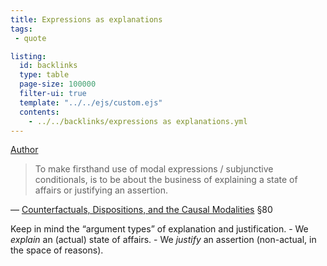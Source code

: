 ```yaml
---
title: Expressions as explanations
tags: 
 - quote

listing:
  id: backlinks
  type: table
  page-size: 100000
  filter-ui: true
  template: "../../ejs/custom.ejs"
  contents:
    - ../../backlinks/expressions as explanations.yml
---
```


[Author](/docs/phil/Wilfrid Sellars.html)

> To make firsthand use of modal expressions / subjunctive conditionals, is to
be about the business of explaining a state of affairs or justifying an
assertion. 

—  [Counterfactuals, Dispositions, and the Causal Modalities](/docs/phil/Counterfactuals, Dispositions, and the Causal Modalities.html) §80


Keep in mind the "argument types" of explanation and justification.
- We *explain* an (actual) state of affairs. 
- We *justify* an assertion (non-actual, in the space of reasons).
